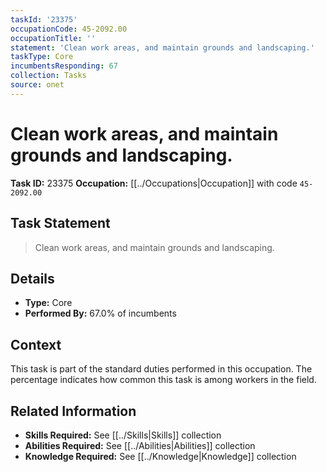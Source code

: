 ```yaml
---
taskId: '23375'
occupationCode: 45-2092.00
occupationTitle: ''
statement: 'Clean work areas, and maintain grounds and landscaping.'
taskType: Core
incumbentsResponding: 67
collection: Tasks
source: onet
---
```

# Clean work areas, and maintain grounds and landscaping.

**Task ID:** 23375
**Occupation:** [[../Occupations|Occupation]] with code `45-2092.00`

## Task Statement

> Clean work areas, and maintain grounds and landscaping.

## Details

- **Type:** Core
- **Performed By:** 67.0% of incumbents

## Context

This task is part of the standard duties performed in this occupation. The percentage indicates how common this task is among workers in the field.

## Related Information

- **Skills Required:** See [[../Skills|Skills]] collection
- **Abilities Required:** See [[../Abilities|Abilities]] collection
- **Knowledge Required:** See [[../Knowledge|Knowledge]] collection
